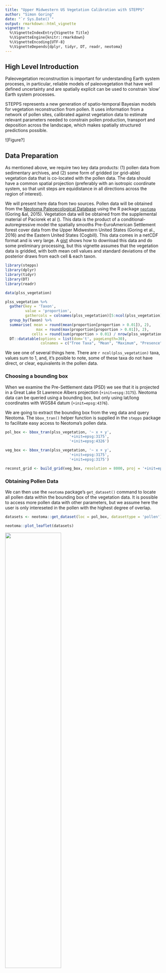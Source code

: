 ```yaml
---
title: "Upper Midwestern US Vegetation Calibration with STEPPS"
author: "Simon Goring"
date: "`r Sys.Date()`"
output: rmarkdown::html_vignette
vignette: >
  %\VignetteIndexEntry{Vignette Title}
  %\VignetteEngine{knitr::rmarkdown}
  %\VignetteEncoding{UTF-8}
  %\VignetteDepends{dplyr, tidyr, DT, readr, neotoma}
---
```


## High Level Introduction

Paleovegetation reconstruction is important for understanding Earth system proceses, in particular, reliable models of paleovegetation that have well defined uncertainty and are spatially explicit can be used to constrain 'slow' Earth system processes.

STEPPS represents a new generation of spatio-temporal Bayesian models for vegetation reconstruction from pollen.  It uses information from a network of pollen sites, calibrated against vegetation data to estimate relevant parameters needed to constrain pollen production, transport and deposition across the landscape, which makes spatially structured predictions possible.

![Figure?]

## Data Preparation

As mentioned above, we require two key data products: (1) pollen data from sedimentary archives, and (2) some form of gridded (or grid-able) vegetation data that is co-located with the pollen data.  The data should have a common spatial projection (preferably with an isotropic coordinate system, so that unit steps are equidistance in all directions across the region of interest).

We will present here data from two sources.  Pollen data will be obtained from the [Neotoma Paleoecological Database](http://neotomadb.org) using the R package [`neotoma`]() (Goring &al, 2015).  Vegetation data will be obtained from the supplemental material of Paciorek et al ().  This data is the product of a conditional-autoregressive model the spatially smooths Pre-EuroAmerican Settlement forest cover data from the Upper Midwestern United States (Goring et al., 2016) and the Eastern United States (Cogbill).  This data comes in a netCDF format and is very large.  A [gist]() shows how to download this data and do some preliminary processing, but this vignette assumes that the vegetation data is gridded, with both mean cell values and standard deviations of the posterior draws from each cell & each taxon.

```r
library(stepps)
library(dplyr)
library(tidyr)
library(DT)
library(readr)

data(plss_vegetation)

```

```r
plss_vegetation %>% 
  gather(key = 'Taxon',
         value = 'proportion',
         gathercols = colnames(plss_vegetation)[5:ncol(plss_vegetation)]) %>% 
  group_by(Taxon) %>% 
  summarise( mean = round(mean(proportion[proportion > 0.01]), 2),
              max = round(max(proportion[proportion > 0.01]), 2),
            cells = round(sum(proportion > 0.01) / nrow(plss_vegetation), 2)) %>% 
  DT::datatable(options = list(dom='t', pageLength=30),
                colnames = c("Tree Taxa", "Mean", "Maximum", "Presence"))
```

We see one of several things here.  There are `r ncol(plss_vegetation)` taxa, values sum to 1, and, it's posible to note, some of these taxa do not have direct, or clear, equivalents in the pollen data.

### Choosing a bounding box

When we examine the Pre-Settlement data (PSD) we see that it is projected in a Great Lake St Lawrence Albers projection (`+init=espg:3175`).  Neotoma data can be queried using a bounding box, but only using lat/long coordinates with WGS84 datum (`+init=epsg:4376`).  

We are going to extract the bounding box from the veg data and query Neotoma.  The `bbox_tran()` helper function is supplied in the `stepps` package to facilitate easy access to Neotoma's pollen data.

```r
pol_box <- bbox_tran(plss_vegetation, '~ x + y',
                             '+init=epsg:3175', 
                             '+init=epsg:4326')

veg_box <- bbox_tran(plss_vegetation, '~ x + y',
                             '+init=epsg:3175', 
                             '+init=epsg:3175')

reconst_grid <- build_grid(veg_box, resolution = 8000, proj = '+init=epsg:3175')
```

### Obtaining Pollen Data

We can then use the `neotoma` package's `get_dataset()` command to locate all pollen data within the bounding box of the vegetation data.  It is possible to access more pollen data with other parameters, but we assume here the user is only intereseted in the pollen with the highest degree of overlap.

```r
datasets <- neotoma::get_dataset(loc = pol_box, datasettype = 'pollen')

neotoma::plot_leaflet(datasets)
```

<img src="leaflet_plot.png" width="60%" align="middle">

This gives us an interactive map in R, with information about individual sites.  The map uses aggregate markers, which explains why points here are of different colors, regardless it is possible to see the utility of the bounding box in defining the area of interest for this query.  If we were to download the pollen data for each of these sites we could further investigate rates of change, and pollen proportions within this region.

### Spatial & Taxonomic Cleaning

We need to download the pollen data, and do the taxonomic cleaning.

```r

# downloads <- neotoma::get_download(datasets)

# This was added as a data object, based on data accessed April, 19, 2018
# --sjg

data(downloads)

```

```r
downloads <- neotoma::get_download(datasets)
```

We want to get the samples in the right age bin.  This function extracts pollen data from the Neotoma `download` object and returns the results in a `data.frame`.  You can use your own `data.frame` if you aren't using Neotoma, but the subsequent functions expect certain column names, in particular: 

```r
calib_dialect <- pull_timebins(downloads, calib_range = c(150, 350), aggregate = TRUE)
```
```r
head(calib_dialect[!duplicated(calib_dialect$site.name),])[,1:10] %>% 
  select(-`dataset`) %>% 
  knitr::kable()
```

These 10 columns are important.  They indicate the age-model type, which may or may not be critical for your predictions (see Dawson *et al*., *in prep*), they indicate site location and time period, and they provide links (through the `.id` field) for functions in the `neotoma` package, to obtain more information about the underlying data.

### Taxonomic Standardization

Ensuring that pollen and vegetation data represent comparable taxonomic units is one of the most critical elements. The pollen data contains `r ncol(calib_dialect) - 10` unique pollen morphtypes, while the vegetation includes `r ncol(plss_vegetation) - 4`.  While there an be a one-to-one relationship for some taxa, it's important to recognize that there is a hierarchy to both pollen and vegetation taxa that can be taken into account to help relate the two datasets.

To align the records a user must create a translation table that can align vegetation and pollen.

```r

generate_tables(plss_vegetation,  output = 'data/veg_trans.csv')
generate_tables(downloads, output = 'data/pol_trans.csv')

```

These tables need to be edited by hand to represent the taxa that the user intends to reconstruct. For example, one might edit:

```r
pol_table <- readr::read_csv('data/pol_trans.csv')
```

```r

pol_table %>% dplyr::select(-variable.element, -variable.context, -alias) %>% distinct %>% DT::datatable(options = list(pageLength=10))

```

To assign genera-level assignments to trees and shrubs that can be obtained from the vegetation data as well:

```r

pol_table <- readr::read_csv('data/pol_trans_edited.csv')

pol_table %>% 
  filter(ecological.group == "TRSH") %>% 
  dplyr::select(-variable.element, -variable.context, -alias) %>% 
  DT::datatable()
```

So we've assigned "*Acer*" to the pollen morphotaxon "*Acer*", and also to "Acer negundo".  Now we need to transform the data so that the new table reflects the new assignments:

```r

calib_trans <- translate_taxa(calib_dialect, 
                              pol_table,
                              id_cols = colnames(calib_dialect)[1:10])

```


We do the same with the vegetation data, taking care to ensure that all the vegetation assignments are provided in the pollen data, and *vice versa*.  Similarly, the vegetation data can be edited 

```r

veg_table <- readr::read_csv('data/veg_trans.csv')

veg_table %>% DT::datatable()

```

The STEPPS function requires that the taxon components of the vegetation and pollen data are equivalent.  We need the unique vector of all vegetation/taxa we're using as our targets:

```r

veg_table <- readr::read_csv('data/veg_trans_edited.csv')
target_taxa <- na.omit(unique(veg_table$match))

veg_trans <- translate_taxa(plss_vegetation, 
                            veg_table,
                            id_cols = colnames(plss_vegetation)[1:4])

```

To run the proper model there are a number of elements that are specifically required by the model.  Some of these are relatively straightforward, for example, the STEPPS model requires the value $K$, for the number of taxa.  To simplify the process for the end user we have constructed the `prep_input()` function. This internalizes many of the procedures and outputs a list that can be directly exported to STAN:

```r

veg_table <- to_stepps_shape(veg_trans,   '~ x + y',      '+init=epsg:3175')
pol_table <- to_stepps_shape(calib_trans, '~ long + lat', '+init=epsg:4326')

stepps_input <- prep_input(veg    = veg_table, 
                 pollen = pol_table, 
                 target_taxa = target_taxa,
                 grid   = reconst_grid)

```

We need to make the specific objects:

 * K  - Number of taxa
 * N_cores - Number of cores
 * N_cells - Number of cells in the veg data
 * N_hood - Number of veg cells contributing to each pollen sample site
 * y - Pollen counts (n cores x p taxa - a wide table)
 * r - Veg proportions (same structure)
 * idx_cores - The index of the veg cell for each core
 * idx_hood - The indices of cells for each contributing neighborhood
 * d - distance matrix (spatial distance from cores to veg cells)
 * N_pot - Number of potential contributing cells
 * d_pot - The actual contributing cells for each pollen sample
